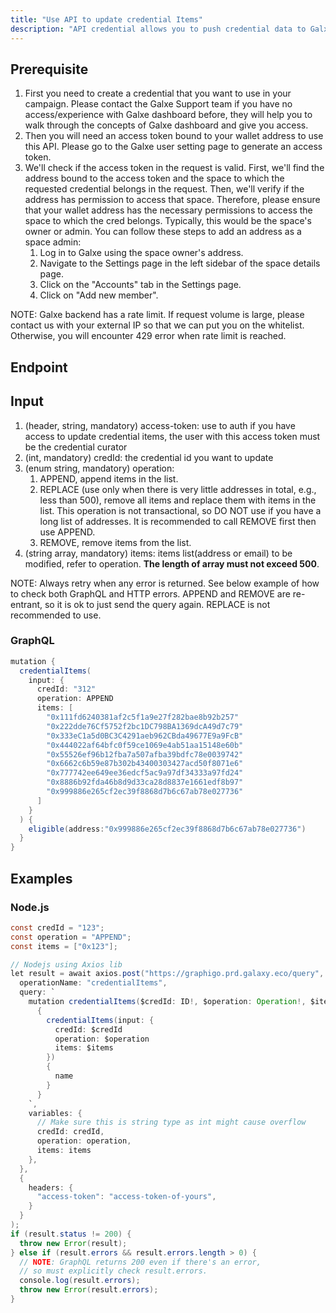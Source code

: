 ```yaml
---
title: "Use API to update credential Items"
description: "API credential allows you to push credential data to Galxe for your users."
---
```


## Prerequisite[](#prerequisite "Direct link to heading")

1. First you need to create a credential that you want to use in your campaign. Please contact the Galxe Support team if you have no access/experience with Galxe dashboard before, they will help you to walk through the concepts of Galxe dashboard and give you access.
2. Then you will need an access token bound to your wallet address to use this API. Please go to the Galxe user setting page to generate an access token.
3. We'll check if the access token in the request is valid. First, we'll find the address bound to the access token and the space to which the requested credential belongs in the request. Then, we'll verify if the address has permission to access that space. Therefore, please ensure that your wallet address has the necessary permissions to access the space to which the cred belongs. Typically, this would be the space's owner or admin. You can follow these steps to add an address as a space admin:
   1. Log in to Galxe using the space owner's address.
   2. Navigate to the Settings page in the left sidebar of the space details page.
   3. Click on the "Accounts" tab in the Settings page.
   4. Click on "Add new member".

NOTE: Galxe backend has a rate limit. If request volume is large, please contact us with your external IP so that we can put you on the whitelist. Otherwise, you will encounter 429 error when rate limit is reached.

## Endpoint[](#endpoint "Direct link to heading")

## Input[](#input "Direct link to heading")

1. (header, string, mandatory) access-token: use to auth if you have access to update credential items, the user with this access token must be the credential curator
2. (int, mandatory) credId: the credential id you want to update
3. (enum string, mandatory) operation:  
   1. APPEND, append items in the list.  
   2. REPLACE (use only when there is very little addresses in total, e.g., less than 500), remove all items and replace them with items in the list. This operation is not transactional, so DO NOT use if you have a long list of addresses. It is recommended to call REMOVE first then use APPEND.  
   3. REMOVE, remove items from the list.
4. (string array, mandatory) items: items list(address or email) to be modified, refer to operation. **The length of array must not exceed 500**.

NOTE: Always retry when any error is returned. See below example of how to check both GraphQL and HTTP errors. APPEND and REMOVE are re-entrant, so it is ok to just send the query again. REPLACE is not recommended to use.

### GraphQL[](#graphql "Direct link to heading")

```cs
mutation {
  credentialItems(
    input: {
      credId: "312"
      operation: APPEND
      items: [
        "0x111fd6240381af2c5f1a9e27f282bae8b92b257"
        "0x222dde76Cf5752f2bc1DC798BA1369dcA49d7c79"
        "0x333eC1a5d0BC3C4291aeb962CBda49677E9a9FcB"
        "0x444022af64bfc0f59ce1069e4ab51aa15148e60b"
        "0x55526ef96b12fba7a507afba39bdfc78e0039742"
        "0x6662c6b59e87b302b43400303427acd50f8071e6"
        "0x777742ee649ee36edcf5ac9a97df34333a97fd24"
        "0x8886b92fda46b8d9d33ca28d8837e1661edf8b97"
        "0x999886e265cf2ec39f8868d7b6c67ab78e027736"
      ]
    }
  ) {
    eligible(address:"0x999886e265cf2ec39f8868d7b6c67ab78e027736")
  }
}

```

## Examples[](#examples "Direct link to heading")

### Node.js[](#nodejs "Direct link to heading")

```java
const credId = "123";
const operation = "APPEND";
const items = ["0x123"];

// Nodejs using Axios lib
let result = await axios.post("https://graphigo.prd.galaxy.eco/query", {
  operationName: "credentialItems",
  query: `
    mutation credentialItems($credId: ID!, $operation: Operation!, $items: [String!]!) 
      { 
        credentialItems(input: { 
          credId: $credId 
          operation: $operation 
          items: $items 
        }) 
        { 
          name 
        } 
      }
    `,
    variables: {
      // Make sure this is string type as int might cause overflow
      credId: credId,
      operation: operation,
      items: items
    },
  },
  {
    headers: {
      "access-token": "access-token-of-yours",
    }
  }
);
if (result.status != 200) {
  throw new Error(result);
} else if (result.errors && result.errors.length > 0) {
  // NOTE: GraphQL returns 200 even if there's an error,
  // so must explicitly check result.errors.
  console.log(result.errors);
  throw new Error(result.errors);
}

```